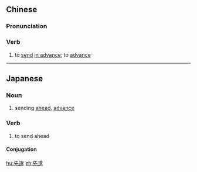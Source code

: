 ==Chinese==
{{zh-forms}}

===Pronunciation===
{{zh-pron
|m=xiānqiǎn
|c=sin1 hin2
|mn=qz,xm,zz:sian-khián
|cat=n
}}

===Verb===
{{zh-verb}}

# to [[send]] [[in advance]]; to [[advance]]

----

==Japanese==
{{ja-kanjitab|せん|けん|yomi=o}}

===Noun===
{{ja-noun|せんけん}}

# sending [[ahead]], [[advance]]

===Verb===
{{ja-verb-suru|せんけん}}

# to send ahead

====Conjugation====
{{ja-suru|せんけん}}

[[hu:先遣]]
[[zh:先遣]]